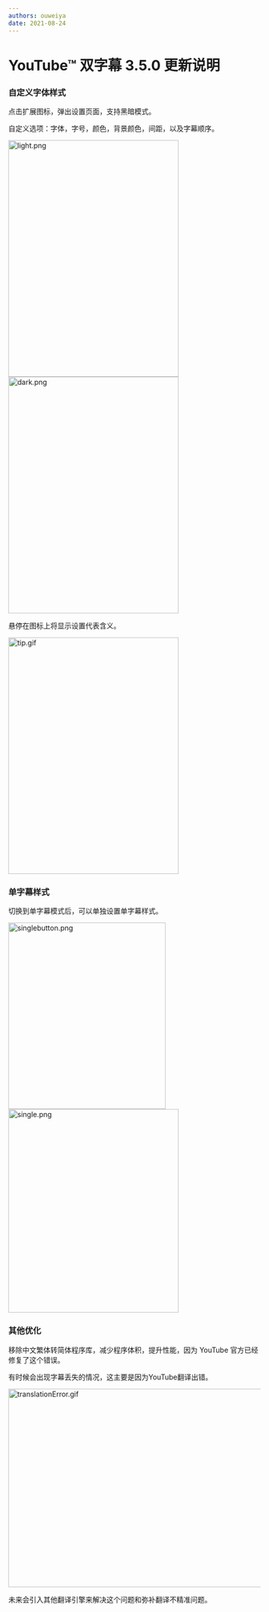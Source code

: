 ```yaml
---
authors: ouweiya
date: 2021-08-24
---
```



# YouTube™ 双字幕 3.5.0 更新说明

### 自定义字体样式

点击扩展图标，弹出设置页面，支持黑暗模式。

自定义选项：字体，字号，颜色，背景颜色，间距，以及字幕顺序。

<img src={light} alt="light.png" width="340" height="472" />
<img src={dark} alt="dark.png" width="340" height="472" />

<Tip>悬停在图标上将显示设置代表含义。</Tip>

<img src={tip} alt="tip.gif" width="340" height="472" />

### 单字幕样式

切换到单字幕模式后，可以单独设置单字幕样式。

<img src={singlebutton} alt="singlebutton.png" width="314" height="372" />
<img src={single} alt="single.png" width="340" height="406" />

### 其他优化

移除中文繁体转简体程序库，减少程序体积，提升性能，因为 YouTube 官方已经修复了这个错误。

<Tip>有时候会出现字幕丢失的情况，这主要是因为YouTube翻译出错。</Tip>

<img src={translationError} alt="translationError.gif" width="700" height="396" />

未来会引入其他翻译引擎来解决这个问题和弥补翻译不精准问题。

<WebStore />
